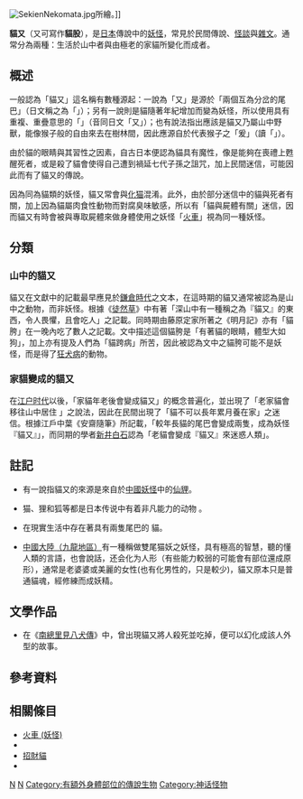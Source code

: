{{Expand language|1=en|time=2020-06-19T10:07:07+00:00}}
{{Japanese
| japanese = 猫又
| kana = ねこまた
| romaji = Nekomata
| kyujitai = 貓又
}}

[[File:SekienNekomata.jpg|thumb]]所繪。]]

'''貓又'''（又可寫作'''貓股'''），是[[日本|日本]]傳說中的[[妖怪|妖怪]]，常見於民間傳說、[[怪談_(日本)|怪談]]與[[随笔|雜文]]。通常分為兩種：生活於山中者與由極老的家貓所變化而成者。{{refTag|name=妖怪圖鑑|《{{lang|ja|妖怪図巻}}》，170-171頁，{{lang|ja|京極夏彦・多田克己編}}，2000年，{{lang|ja|国書刊行会}}，ISBN 13: 978-4-336-04187-6}}

==概述==
一般認為「貓又」這名稱有數種源起：一說為「又」是源於「兩個互為分岔的尾巴」（日文稱之為「{{lang|ja|二又に分かれる}}」）；另有一說則是貓隨著年紀增加而變為妖怪，所以使用具有重複、重疊意思的「{{lang|ja|また}}」（音同日文「又」）；也有說法指出應該是貓又乃屬山中野獸，能像猴子般的自由來去在樹林間，因此應源自於代表猴子之「爰」（讀「{{lang|ja|また}}」）。{{refTag|《{{lang|ja|動物妖怪譚・下}}》，158-159頁，{{lang|ja|日野巌}}，2006年，{{lang|ja|中央公論新社}}，ISBN 13: 978-4-12-204792-1}}

由於貓的眼睛與其習性之因素，自古日本便認為貓具有魔性，像是能夠在喪禮上甦醒死者，或是殺了貓會使得自己遭到禍延七代子孫之詛咒，加上民間迷信，可能因此而有了貓又的傳說。{{refTag|name=日本傳奇傳說大事典|《{{lang|ja|日本伝奇伝説大事典}}》，696頁，{{lang|ja|石川純一郎}}等人，1986年，{{lang|ja|角川書店}}，ISBN 13: }}{{refTag|《{{lang|ja|民間信仰辞典}}》，223頁，{{lang|ja|佐野賢治}}等人，年，{{lang|ja|東京堂出版}}，ISBN 13: 978-4-490-10137-9}}

因為同為貓類的妖怪，貓又常會與[[化猫|化猫]]混淆。{{refTag|《{{lang|ja|妖怪の宴 妖怪の匣 第6回}}・『{{lang|ja|怪}}』vol.0029》，122頁，{{lang|ja|京極夏彦}}，2010年，{{lang|ja|角川書店}}，ISBN 13: 978-4-04-885055-1}}此外，由於部分迷信中的貓與死者有關，加上因為貓屬肉食性動物而對腐臭味敏感，所以有「貓與屍體有關」迷信，因而貓又有時會被與專取屍體來做身體使用之妖怪「[[火車_(妖怪)|火車]]」視為同一種妖怪。{{refTag|name=妖怪圖鑑}}

==分類==
===山中的貓又===
貓又在文獻中的記載最早應見於[[鎌倉時代|鎌倉時代]]之文本，在這時期的貓又通常被認為是山中之動物，而非妖怪。根據《[[徒然草|徒然草]]》中有著「深山中有一種稱之為『貓又』的東西，令人畏懼，且會吃人」之記載。同時期由藤原定家所著之《明月記》亦有「貓胯」在一晚內吃了數人之記載。文中描述這個貓胯是「有著貓的眼睛，體型大如狗」，加上亦有提及人們為「貓跨病」所苦，因此被認為文中之貓胯可能不是妖怪{{refTag|name=UMA|《{{lang|ja|図説・日本未確認生物事典}}》，127-128頁，{{lang|ja|笹間良彦}}，1994年，{{lang|ja|柏書房}}，ISBN 13: 978-4-7601-1299-9}}，而是得了[[狂犬病|狂犬病]]的動物。{{refTag|name=日本傳奇傳說大事典}}

===家貓變成的貓又===
在[[江户时代|江户时代]]以後，「家貓年老後會變成貓又」的概念普遍化，並出現了「老家貓會移往山中居住<!--解釋了部分山中貓又之由來-->」之說法，因此在民間出現了「貓不可以長年累月養在家」之迷信。{{refTag|name=妖怪圖鑑}}根據江戶中葉《安齋隨筆》所記載，「較年長貓的尾巴會變成兩隻，成為妖怪『貓又』」，而同期的學者[[新井白石|新井白石]]認為「老貓會變成『貓又』來迷惑人類」。{{refTag|name=UMA}}

==註記==
* 有一說指貓又的來源是來自於[[中國妖怪|中國妖怪]]中的[[仙貍|仙貍]]。{{refTag|《{{lang|ja|世界の幻獣エンサイクロペディア}}》，194頁，{{lang|ja|一条真也}}監修，2010年，講談社，ISBN 13: 978-4-06-215952-4}}

* 猫、狸和狐等都是日本传说中有着非凡能力的动物<!--其实日本也有动植物活久了便成精的概念-->。

* 在現實生活中存在著具有兩隻尾巴的<!--基因變異之-->貓。{{refTag|[http://www.messybeast.com/winged-cats.htm Winged Cats - What are They?]}}

* [[中國大陸（九龍地區）|中國大陸（九龍地區）]]有一種稱做雙尾猫妖之妖怪，具有極高的智慧，聽的懂人類的言語，也會說話，还会化为人形（有些能力較弱的可能會有部位還成原形），通常是老婆婆或美麗的女性(也有化男性的，只是較少)，貓又原本只是普通貓魂，經修練而成妖精。

==文學作品==
* 在《[[南總里見八犬傳|南總里見八犬傳]]》中，曾出現貓又將人殺死並吃掉，便可以幻化成該人外型的故事。

==參考資料==
{{Reflist|group="參"|2}}

==相關條目==
* [[火車_(妖怪)|火車 (妖怪)]]
* {{link-en|灌木叢中的黑貓|Kuroneko}}
* [[招財貓|招財貓]]
* {{link-en|奇怪的貓|Kaibyō}}
{{DEFAULTSORT:ねこまた}}


[[Category:日本妖怪|N]]
[[Category:神話傳說中的貓|N]]
[[Category:有額外身體部位的傳說生物|Category:有額外身體部位的傳說生物]]
[[Category:神话怪物|Category:神话怪物]]